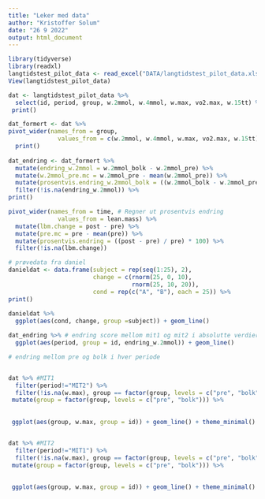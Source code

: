 ```yaml
---
title: "Leker med data"
author: "Kristoffer Solum"
date: "26 9 2022"
output: html_document
---
```


```r
library(tidyverse)
library(readxl)
langtidstest_pilot_data <- read_excel("DATA/langtidstest_pilot_data.xlsx")
View(langtidstest_pilot_data)
```


```r
dat <- langtidstest_pilot_data %>%
  select(id, period, group, w.2mmol, w.4mmol, w.max, vo2.max, w.15tt) %>% 
 print()

dat_formert <- dat %>%
pivot_wider(names_from = group,
              values_from = c(w.2mmol, w.4mmol, w.max, vo2.max, w.15tt)) %>% 
  print()
  
dat_endring <- dat_formert %>%
  mutate(endring_w.2mmol = w.2mmol_bolk - w.2mmol_pre) %>%
  mutate(w.2mmol_pre.mc = w.2mmol_pre - mean(w.2mmol_pre)) %>%
  mutate(prosentvis.endring_w.2mmol_bolk = ((w.2mmol_bolk - w.2mmol_pre) / w.2mmol_pre) * 100) %>%
  filter(!is.na(endring_w.2mmol)) %>%
print()


```
```r
pivot_wider(names_from = time, # Regner ut prosentvis endring
              values_from = lean.mass) %>%
  mutate(lbm.change = post - pre) %>%
  mutate(pre.mc = pre - mean(pre)) %>% 
  mutate(prosentvis.endring = ((post - pre) / pre) * 100) %>%
  filter(!is.na(lbm.change)) 

```


```r
# prøvedata fra daniel
danieldat <- data.frame(subject = rep(seq(1:25), 2),
                        change = c(rnorm(25, 0, 10),
                                   rnorm(25, 10, 20)),
                        cond = rep(c("A", "B"), each = 25)) %>% 
print()
 
danieldat %>%
  ggplot(aes(cond, change, group =subject)) + geom_line()

```



```r
dat_endring %>% # endring score mellom mit1 og mit2 i absolutte verdier
  ggplot(aes(period, group = id, endring_w.2mmol)) + geom_line()

```

```r
# endring mellom pre og bolk i hver periode


dat %>% #MIT1
  filter(period!="MIT2") %>%
  filter(!is.na(w.max), group == factor(group, levels = c("pre", "bolk"))) %>%
 mutate(group = factor(group, levels = c("pre", "bolk"))) %>%
          
         
 ggplot(aes(group, w.max, group = id)) + geom_line() + theme_minimal()  


dat %>% #MIT2
  filter(period!="MIT1") %>%
  filter(!is.na(w.max), group == factor(group, levels = c("pre", "bolk"))) %>%
 mutate(group = factor(group, levels = c("pre", "bolk"))) %>%
          
         
 ggplot(aes(group, w.max, group = id)) + geom_line() + theme_minimal()  




  

```



